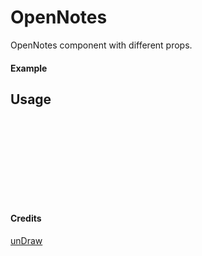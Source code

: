 
<Meta of={OpenNotes} title="unDraw/OpenNotes" />

# OpenNotes

OpenNotes component with different props.

#### Example

<Canvas of={OpenNotes.Primary} />

## Usage

```ts
import { OpenNotes } from "yadl-ui";

const Example = () => {
  return (
      <OpenNotes />
  );
};

export default Example;
```

#### Credits
[unDraw](https://undraw.co/illustrations)
